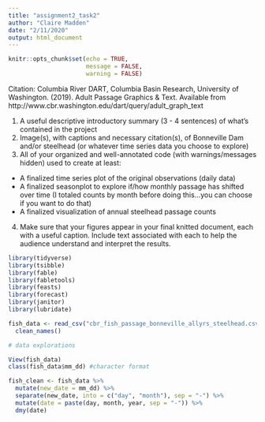 ```yaml
---
title: "assignment2_task2"
author: "Claire Madden"
date: "2/11/2020"
output: html_document
---
```


```r
knitr::opts_chunk$set(echo = TRUE,
                      message = FALSE,
                      warning = FALSE)
```

Citation: Columbia River DART, Columbia Basin Research, University of Washington. (2019). Adult Passage Graphics & Text. Available from http://www.cbr.washington.edu/dart/query/adult_graph_text

1.	A useful descriptive introductory summary (3 - 4 sentences) of what’s contained in the project
2.	Image(s), with captions and necessary citation(s), of Bonneville Dam and/or steelhead (or whatever time series data you choose to explore)
3.	All of your organized and well-annotated code (with warnings/messages hidden) used to create at least:

-	A finalized time series plot of the original observations (daily data)
-	A finalized seasonplot to explore if/how monthly passage has shifted over time (I totaled counts by month before doing this...you can choose if you want to do that)
-	A finalized visualization of annual steelhead passage counts 

4.	Make sure that your figures appear in your final knitted document, each with a useful caption. Include text associated with each to help the audience understand and interpret the results. 

```r

library(tidyverse)
library(tsibble)
library(fable)
library(fabletools)
library(feasts)
library(forecast)
library(janitor)
library(lubridate)

fish_data <- read_csv("cbr_fish_passage_bonneville_allyrs_steelhead.csv") %>% 
  clean_names()

# data explorations

View(fish_data)
class(fish_data$mm_dd) #character format 


```


```r
fish_clean <- fish_data %>% 
  mutate(new_date = mm_dd) %>% 
  separate(new_date, into = c("day", "month"), sep = "-") %>% 
  mutate(date = paste(day, month, year, sep = "-")) %>% 
  dmy(date)
```




